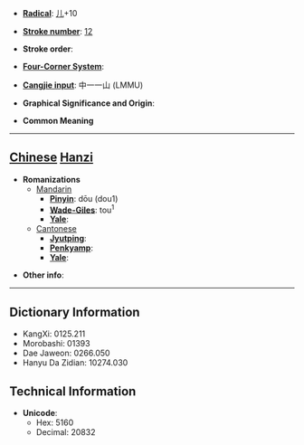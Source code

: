 * '''[[Wiktionary:Chinese radical index| Radical]]''': [[Wiktionary:Chinese radical index 儿|儿]]+10

* '''[[Wiktionary:Chinese total strokes index|Stroke number]]''': [[Wiktionary:Chinese total strokes index 12|12]]

* '''Stroke order''': 

* '''[[Wiktionary:Chinese four corner index|Four-Corner System]]''': 

* '''[[Wiktionary:Chinese Cangjie index|Cangjie input]]''': 中一一山 (LMMU)

* '''Graphical Significance and Origin''': 

* '''Common Meaning'''

----

== [[Chinese]] [[Hanzi]] ==

* '''Romanizations'''
** [[Mandarin]]
*** '''[[Pinyin]]''': dōu (dou1)
*** '''[[Wade-Giles]]''': tou<sup>1</sup>
*** '''[[Yale]]''': 
**[[Cantonese]]
***'''[[Jyutping]]''':
***'''[[Penkyamp]]''': 
***'''[[Yale]]''': 

* '''Other info''': 

----

== Dictionary Information ==

* KangXi: 0125.211
* Morobashi: 01393
* Dae Jaweon: 0266.050
* Hanyu Da Zidian: 10274.030

== Technical Information ==

* '''Unicode''':
** Hex: 5160
** Decimal: 20832